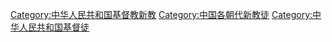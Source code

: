 [[Category:中华人民共和国基督教新教|Category:中华人民共和国基督教新教]]
[[Category:中国各朝代新教徒|Category:中国各朝代新教徒]]
[[Category:中华人民共和国基督徒|Category:中华人民共和国基督徒]]